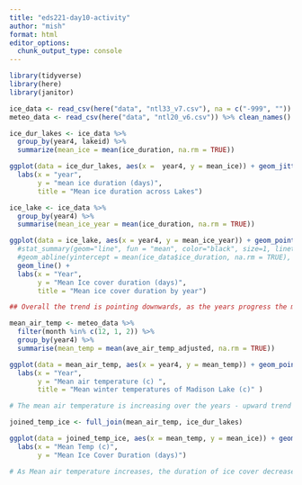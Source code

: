 ```yaml
---
title: "eds221-day10-activity"
author: "mish"
format: html
editor_options: 
  chunk_output_type: console
---
```


```r
library(tidyverse)
library(here)
library(janitor)
```

```r
ice_data <- read_csv(here("data", "ntl33_v7.csv"), na = c("-999", "")) %>% clean_names()
meteo_data <- read_csv(here("data", "ntl20_v6.csv")) %>% clean_names()
```

```r
ice_dur_lakes <- ice_data %>%
  group_by(year4, lakeid) %>%
  summarize(mean_ice = mean(ice_duration, na.rm = TRUE))

ggplot(data = ice_dur_lakes, aes(x =  year4, y = mean_ice)) + geom_jitter(aes(color = lakeid)) +
  labs(x = "year",
       y = "mean ice duration (days)",
       title = "Mean ice duration across Lakes")
```

```r
ice_lake <- ice_data %>%
  group_by(year4) %>%
  summarise(mean_ice_year = mean(ice_duration, na.rm = TRUE))

ggplot(data = ice_lake, aes(x = year4, y = mean_ice_year)) + geom_point() +
  #stat_summary(geom="line", fun = "mean", color="black", size=1, linetype="solid") +
  #geom_abline(yintercept = mean(ice_data$ice_duration, na.rm = TRUE), color="blue") +
  geom_line() +
  labs(x = "Year",
       y = "Mean Ice cover duration (days)",
       title = "Mean ice cover duration by year")

## Overall the trend is pointing downwards, as the years progress the mean ice cover decreases
```

```r
mean_air_temp <- meteo_data %>%
  filter(month %in% c(12, 1, 2)) %>%
  group_by(year4) %>%
  summarise(mean_temp = mean(ave_air_temp_adjusted, na.rm = TRUE))

ggplot(data = mean_air_temp, aes(x = year4, y = mean_temp)) + geom_point() +
  labs(x = "Year",
       y = "Mean air temperature (c) ",
       title = "Mean winter temperatures of Madison Lake (c)" )

# The mean air temperature is increasing over the years - upward trend
```

```r
joined_temp_ice <- full_join(mean_air_temp, ice_dur_lakes)

ggplot(data = joined_temp_ice, aes(x = mean_temp, y = mean_ice)) + geom_point() +
  labs(x = "Mean Temp (c)",
       y = "Mean Ice Cover Duration (days)")

# As Mean air temperature increases, the duration of ice cover decreases
```

```r

```

